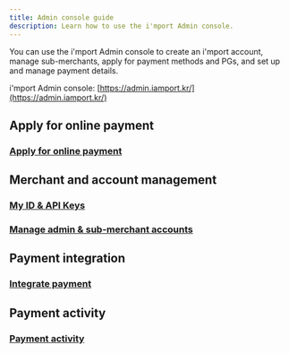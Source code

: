 ```yaml
---
title: Admin console guide
description: Learn how to use the i'mport Admin console.
---
```



You can use the i'mport Admin console to create an i'mport account, manage sub-merchants, apply for payment methods and PGs, and set up and manage payment details.

i'mport Admin console: [https://admin.iamport.kr/](https://admin.iamport.kr/)

## Apply for online payment

### [Apply for online payment](reg) <a href="#https-app.gitbook.com-o-nad6nqi7lne1tgdy19od-s-wwx2hlvrzlzrxeh1aacf-changes-lfaibcsawqojm8cjjpb8-und" id="https-app.gitbook.com-o-nad6nqi7lne1tgdy19od-s-wwx2hlvrzlzrxeh1aacf-changes-lfaibcsawqojm8cjjpb8-und"></a>

## Merchant and account management

### [My ID & API Keys](my-id-and-api-keys) <a href="#https-app.gitbook.com-o-nad6nqi7lne1tgdy19od-s-wwx2hlvrzlzrxeh1aacf-changes-lfaibcsawqojm8cjjpb8-und" id="https-app.gitbook.com-o-nad6nqi7lne1tgdy19od-s-wwx2hlvrzlzrxeh1aacf-changes-lfaibcsawqojm8cjjpb8-und"></a>

### [Manage admin & sub-merchant accounts](account)

## Payment integration

### [Integrate payment](connect)

## Payment activity

### [Payment activity](list)
